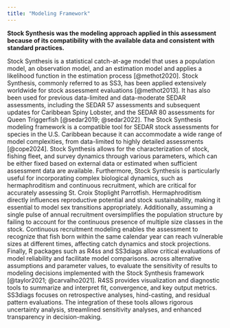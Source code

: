 ```yaml
---
title: "Modeling Framework"
---
```


**Stock Synthesis was the modeling approach applied in this assessment because of its compatibility with the available data and consistent with standard practices.**

Stock Synthesis is a statistical catch-at-age model that uses a population model, an observation model, and an estimation model and applies a likelihood function in the estimation process [@methot2020]. Stock Synthesis, commonly referred to as SS3, has been applied extensively worldwide for stock assessment evaluations [@methot2013]. It has also been used for previous data-limited and data-moderate SEDAR assessments, including the SEDAR 57 assessments and subsequent updates for Caribbean Spiny Lobster, and the SEDAR 80 assessments for Queen Triggerfish [@sedar2019; @sedar2022]. The Stock Synthesis modeling framework is a compatible tool for SEDAR stock assessments for species in the U.S. Caribbean because it can accommodate a wide range of model complexities, from data-limited to highly detailed assessments [@cope2024]. Stock Synthesis allows for the characterization of stock, fishing fleet, and survey dynamics through various parameters, which can be either fixed based on external data or estimated when sufficient assessment data are available. Furthermore, Stock Synthesis is particularly useful for incorporating complex biological dynamics, such as hermaphroditism and continuous recruitment, which are critical for accurately assessing St. Croix Stoplight Parrotfish. Hermaphroditism directly influences reproductive potential and stock sustainability, making it essential to model sex transitions appropriately. Additionally, assuming a single pulse of annual recruitment oversimplifies the population structure by failing to account for the continuous presence of multiple size classes in the stock. Continuous recruitment modeling enables the assessment to recognize that fish born within the same calendar year can reach vulnerable sizes at different times, affecting catch dynamics and stock projections. Finally, R packages such as R4ss and SS3diags allow critical evaluations of model reliability and facilitate model comparisons. across alternative assumptions and parameter values, to evaluate the sensitivity of results to modeling decisions implemented with the Stock Synthesis framework [@taylor2021; \@carvalho2021]. R4SS provides visualization and diagnostic tools to summarize and interpret fit, convergence, and key output metrics. SS3diags focuses on retrospective analyses, hind-casting, and residual pattern evaluations. The integration of these tools allows rigorous uncertainty analysis, streamlined sensitivity analyses, and enhanced transparency in decision-making.
